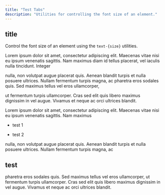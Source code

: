 ```yaml
---
title: "Test Tabs"
description: "Utilities for controlling the font size of an element."
---
```



## title

Control the font size of an element using the `text-{size}` utilities.

<TabsComponent>
  <TabsItem title="test1">

Lorem ipsum dolor sit amet, consectetur adipiscing elit.
Maecenas vitae nisi eu ipsum venenatis sagittis. Nam maximus 
diam id tellus placerat, vel iaculis nulla tincidunt. Integer

  </TabsItem>
  <TabsItem title="test2">

nulla, non volutpat augue placerat quis. Aenean blandit turpis
et nulla posuere ultrices. Nullam fermentum turpis magna, ac
pharetra eros sodales quis. Sed maximus tellus vel eros ullamcorper, 

ut fermentum turpis ullamcorper. Cras sed elit quis libero maximus 
dignissim in vel augue. Vivamus et neque ac orci ultrices blandit. 

  </TabsItem>
  <TabsItem title="test3">

Lorem ipsum dolor sit amet, consectetur adipiscing elit.
Maecenas vitae nisi eu ipsum venenatis sagittis. Nam maximus 

- test 1
- test 2


  </TabsItem>
  <TabsItem title="test4">

nulla, non volutpat augue placerat quis. Aenean blandit turpis
et nulla posuere ultrices. Nullam fermentum turpis magna, ac

## test

pharetra eros sodales quis. Sed maximus tellus vel eros ullamcorper, 
ut fermentum turpis ullamcorper. Cras sed elit quis libero maximus 
dignissim in vel augue. Vivamus et neque ac orci ultrices blandit.
 
  </TabsItem>
</TabsComponent>
